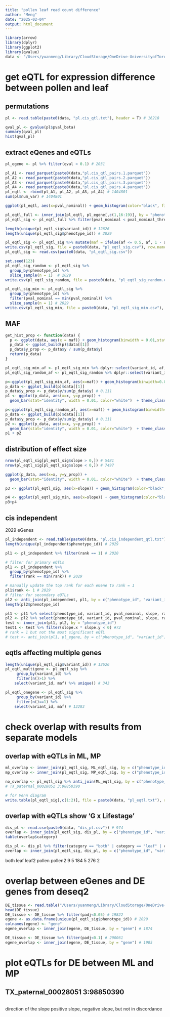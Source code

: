 ```yaml
---
title: "pollen leaf read count difference"
author: "Meng"
date: "2025-02-04"
output: html_document
---
```


```r
library(arrow)
library(dplyr)
library(ggplot2)
library(qvalue)
data <- "/Users/yuanmeng/Library/CloudStorage/OneDrive-UniversityofToronto/Manuscripts/rumex_eqtl/eqtl/"
```

# get eQTL for expression difference between pollen and leaf
## permutations
```r
pl <- read.table(paste0(data, "pl.cis_qtl.txt"), header = T) # 16218

qval_pl <- qvalue(pl$pval_beta)
summary(qval_pl)
hist(qval_pl)
```

## extract eQenes and eQTLs
```r
pl_egene <- pl %>% filter(qval < 0.1) # 2031

pl_A1 <- read_parquet(paste0(data,"pl.cis_qtl_pairs.1.parquet"))
pl_A2 <- read_parquet(paste0(data,"pl.cis_qtl_pairs.2.parquet"))
pl_A3 <- read_parquet(paste0(data,"pl.cis_qtl_pairs.3.parquet"))
pl_A4 <- read_parquet(paste0(data,"pl.cis_qtl_pairs.4.parquet"))
pl_eqtl <- rbind(pl_A1, pl_A2, pl_A3, pl_A4) # 1404801
sum(pl$num_var) # 1404801
```

```r
ggplot(pl_eqtl, aes(x=pval_nominal)) + geom_histogram(color="black", fill="white",binwidth = 0.01) + theme_classic()+ xlab("p-value")+ggtitle("")
```

```r
pl_eqtl_full <- inner_join(pl_eqtl, pl_egene[,c(1,16:19)], by = "phenotype_id") # 223329
pl_eqtl_sig <- pl_eqtl_full %>% filter(pval_nominal < pval_nominal_threshold) # 12978

length(unique(pl_eqtl_sig$variant_id)) # 12626
length(unique(pl_eqtl_sig$phenotype_id)) # 2029

pl_eqtl_sig <- pl_eqtl_sig %>% mutate(maf = ifelse(af <= 0.5, af, 1 - af))
write.csv(pl_eqtl_sig, file = paste0(data, "pl_eqtl_sig.csv"), row.names = F, quote = F)
pl_eqtl_sig <- read.csv(paste0(data, "pl_eqtl_sig.csv"))

set.seed(123)
pl_eqtl_sig_random <- pl_eqtl_sig %>%
  group_by(phenotype_id) %>% 
  slice_sample(n = 1)  # 2029
write.csv(pl_eqtl_sig_random, file = paste0(data, "pl_eqtl_sig_random.csv"), row.names = F, quote = F)

pl_eqtl_sig_min <- pl_eqtl_sig %>%
  group_by(phenotype_id) %>% 
  filter(pval_nominal == min(pval_nominal)) %>% 
  slice_sample(n = 1) # 2029
write.csv(pl_eqtl_sig_min, file = paste0(data, "pl_eqtl_sig_min.csv"), row.names = F, quote = F)
```

## MAF
```r
get_hist_prop <- function(data) {
  p <- ggplot(data, aes(x = maf)) + geom_histogram(binwidth = 0.01,stat="count")
  p_data <- ggplot_build(p)$data[[1]]
  p_data$y_prop <- p_data$y / sum(p_data$y)
  return(p_data)
}

pl_eqtl_sig_min_af <- pl_eqtl_sig_min %>% dplyr::select(variant_id, af, maf) %>% distinct()
pl_eqtl_sig_random_af <- pl_eqtl_sig_random %>% dplyr::select(variant_id, af, maf) %>% distinct()

p<-ggplot(pl_eqtl_sig_min_af, aes(x=maf)) + geom_histogram(binwidth=0.01) 
p_data <- ggplot_build(p)$data[[1]]
p_data$y_prop <- p_data$y/sum(p_data$y) # 0.111
p1 <- ggplot(p_data, aes(x=x, y=y_prop)) +
  geom_bar(stat="identity", width = 0.01, color="white")  + theme_classic() + ggtitle("a")+ labs(x="MAF", y="Proportion")+ theme(text = element_text(size = 10)) + ylim(0, 0.13)

p<-ggplot(pl_eqtl_sig_random_af, aes(x=maf)) + geom_histogram(binwidth=0.01) 
p_data <- ggplot_build(p)$data[[1]]
p_data$y_prop <- p_data$y/sum(p_data$y) # 0.111
p2 <- ggplot(p_data, aes(x=x, y=y_prop)) +
  geom_bar(stat="identity", width = 0.01, color="white")  + theme_classic() + ggtitle("b")+ labs(x="MAF", y="Proportion")+ theme(text = element_text(size = 10)) + ylim(0, 0.13)
p1 + p2
```


## distribution of effect size

```r
nrow(pl_eqtl_sig[pl_eqtl_sig$slope > 0,]) # 5481
nrow(pl_eqtl_sig[pl_eqtl_sig$slope < 0,]) # 7497
```

```r
ggplot(p_data, aes(x=x, y=y_prop)) +
  geom_bar(stat="identity", width = 0.01, color="white")  + theme_classic() + ggtitle("b")+ labs(x="MAF", y="Proportion")+ theme(text = element_text(size = 10)) + ylim(0, 0.13)

p3 <- ggplot(pl_eqtl_sig, aes(x=slope)) + geom_histogram(color="black", fill="white",binwidth = 0.01) + theme_classic()+ xlab("effect size")+ggtitle("")

p4 <- ggplot(pl_eqtl_sig_min, aes(x=slope)) + geom_histogram(color="black", fill="white",binwidth = 0.01) + theme_classic()+ xlab("effect size")+ggtitle("")
p3+p4
```




## cis independent
2029 eGenes
```r
pl_independent <- read.table(paste0(data, "pl.cis_independent_qtl.txt"), header = T) # 2218
length(unique(pl_independent$phenotype_id)) # 2029

pl1 <- pl_independent %>% filter(rank == 1) # 2020

# filter for primary eQTLs
pl1 <- pl_independent %>%
  group_by(phenotype_id) %>% 
  filter(rank == min(rank)) # 2029

# manually update the top rank for each eGene to rank = 1
pl1$rank <- 1 # 2029
# filter for secondary eQTLs
pl2 <- anti_join(pl_independent, pl1, by = c("phenotype_id", "variant_id")) # 188
length(pl2$phenotype_id)

pl1 <- pl1 %>% select(phenotype_id, variant_id, pval_nominal, slope, rank)
pl2 <- pl2 %>% select(phenotype_id, variant_id, pval_nominal, slope, rank)
test <- inner_join(pl1, pl2, by = "phenotype_id")
test1 <- test %>% filter(slope.x * slope.y < 0) #72
# rank = 1 but not the most significant eQTL
# test <- anti_join(pl1, pl_egene, by = c("phenotype_id", "variant_id")) # 30

```

## eqtls affecting multiple genes
```r
length(unique(pl_eqtl_sig$variant_id)) # 12626
pl_eqtl_multigene <- pl_eqtl_sig %>% 
     group_by(variant_id) %>%
     filter(n()>1) %>%
    select(variant_id, maf) %>% unique() # 343

pl_eqtl_onegene <- pl_eqtl_sig %>% 
     group_by(variant_id) %>%
     filter(n()==1) %>%
    select(variant_id, maf) # 12283
```


# check overlap with results from separate models
## overlap with eQTLs in ML, MP
```r
ml_overlap <- inner_join(pl_eqtl_sig, ML_eqtl_sig, by = c("phenotype_id", "variant_id")) # 4986
mp_overlap <- inner_join(pl_eqtl_sig, MP_eqtl_sig, by = c("phenotype_id", "variant_id")) # 6153

no_overlap <- pl_eqtl_sig %>% anti_join(ML_eqtl_sig, by = c("phenotype_id", "variant_id")) %>% anti_join(MP_eqtl_sig, by = c("phenotype_id", "variant_id")) # 2534
# TX_paternal_00028051 3:98850390

# for Venn diagram
write.table(pl_eqtl_sig[,c(1:2)], file = paste0(data, "pl_eqtl.txt"), row.names = F, quote = F, col.names = F)
```



## overlap with eQTLs show 'G x Lifestage'
```r
dis_pl <- read.csv(paste0(data, "dis_pl.csv")) # 974
overlap <- inner_join(pl_eqtl_sig, dis_pl, by = c("phenotype_id", "variant_id")) # 479
table(overlap$category)

dis_pl <- dis_pl %>% filter(category == "both" | category == "leaf" | category == "pollen") # 19
overlap <- inner_join(pl_eqtl_sig, dis_pl, by = c("phenotype_id", "variant_id")) # 19

```
both    leaf   leaf2  pollen pollen2 
      9       5     184       5     276 2


# overlap between eGenes and DE genes from deseq2
```r
DE_tissue <- read.table("/Users/yuanmeng/Library/CloudStorage/OneDrive-UniversityofToronto/Manuscripts/rumex_eqtl/DE_tissue_full.txt", header = T)
head(DE_tissue) 
DE_tissue <- DE_tissue %>% filter(padj<0.05) # 19822
egene <- as.data.frame(unique(pl_eqtl_sig$phenotype_id)) # 2029
colnames(egene) <- "gene" 
egene_overlap <- inner_join(egene, DE_tissue, by = "gene") # 1874

DE_tissue <- DE_tissue %>% filter(padj<0.1) # 200061
egene_overlap <- inner_join(egene, DE_tissue, by = "gene") # 1905
```


# plot eQTLs for DE between ML and MP
## TX_paternal_00028051 3:98850390
```r

```

direction of the slope
positive slope, negative slope, but not in discordance
```r

```


